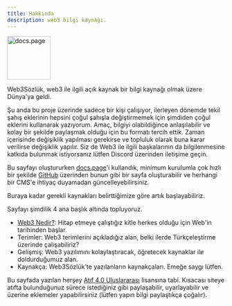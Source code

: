 ```yaml
---
title: Hakkında
description: web3 bilgi kaynağı.
---
```


<Image
  src="/assets/logo.svg"
  alt="docs.page"
  height="100"
/>

Web3Sözlük, web3 ile ilgili açık kaynak bir bilgi kaynağı olmak üzere Dünya'ya geldi. 

Şu anda bu proje üzerinde sadece bir kişi çalışıyor, ilerleyen dönemde tekil şahış eklerinin hepsini çoğul şahışla değiştirmemek için şimdiden çoğul eklerini kullanarak yazıyorum. 
Amaç, bilgiyi olabildiğince anlaşılabilir ve kolay bir şekilde paylaşmak olduğu için bu formatı tercih ettik. 
Zaman içerisinde değişiklik yapılması gerekirse ve topluluk olarak buna karar verilirse değişiklik yapılır. 
Siz de Web3 ile ilgili başkalarının da bilgilenmesine katkıda bulunmak istiyorsanız lütfen Discord üzerinden iletişime geçin.

Bu sayfayı oluştururken [docs.page](https://docs.page)'i kullandık, minimum kurulumla çok hızlı bir şekilde [GitHub](github.com) 
üzerinden bunun gibi bir sayfa oluşturabilir ve herhangi bir CMS'e ihtiyaç duyamadan güncelleyebilirsiniz. 

Buraya kadar gerekli kaynakları belirttiğimize göre artık başlayabiliriz. 

Sayfayı şimdilik 4 ana başlık altında topluyoruz. 

- [Web3 Nedir?](/web3nedir): Hitap etmeye çalıştığız kitle herkes olduğu için Web'in tarihinden başlar.
- Terimler: Web3 terimlerini açıkladığız alan, belki ilerde Türkçeleştirme üzerinde çalışabiliriz?  
- Gelişmiş: Web3 yazılımını kolaylaştıracak, öğretecek kaynaklar ile doldurduğumuz alan. 
- Kaynakça: Web3Sözlük'te yazılanların kaynakçaları. Emeğe saygı lütfen. 

Bu sayfada yazılan herşey [Atıf 4.0 Uluslararası](https://creativecommons.org/licenses/by/4.0/deed.tr) lisansına tabi. Kısacası siteye atıfta bulunduğunuz sürece istediğiniz gibi paylaşabilir, uyarlayabilir ve üzerine eklemeler yapabilirsiniz (lütfen yapın bilgi paylaştıkça çoğalır). 

